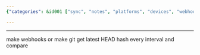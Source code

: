 ```yaml
---
{"categories": &id001 ["sync", "notes", "platforms", "devices", "webhooks", "Git", "synchronization"], "category": "Synchronization", "date": "2023-09-16 14:34:04", "description": "This article explores the challenges of syncing notes across multiple platforms and devices. It proposes using webhooks or comparing Git's latest HEAD hash at regular intervals as potential solutions for achieving efficient synchronization.", "tags": *id001, "title": "sync notes between multiple platforms/devices"}

---
```


------
make webhooks or make git get latest HEAD hash every interval and compare
